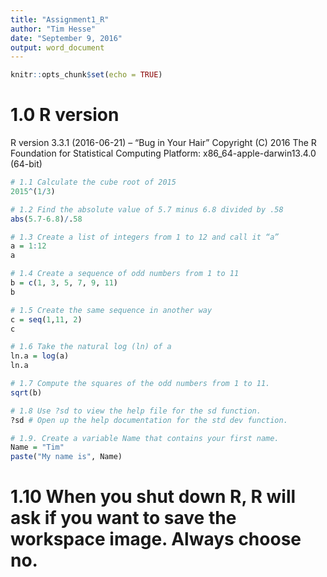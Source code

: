 ```yaml
---
title: "Assignment1_R"
author: "Tim Hesse"
date: "September 9, 2016"
output: word_document
---
```


```r
knitr::opts_chunk$set(echo = TRUE)
```

# 1.0 R version
R version 3.3.1 (2016-06-21) -- "Bug in Your Hair"
Copyright (C) 2016 The R Foundation for Statistical Computing
Platform: x86_64-apple-darwin13.4.0 (64-bit)

```r
# 1.1 Calculate the cube root of 2015
2015^(1/3)

# 1.2 Find the absolute value of 5.7 minus 6.8 divided by .58
abs(5.7-6.8)/.58

# 1.3 Create a list of integers from 1 to 12 and call it “a”
a = 1:12
a

# 1.4 Create a sequence of odd numbers from 1 to 11
b = c(1, 3, 5, 7, 9, 11)
b

# 1.5 Create the same sequence in another way
c = seq(1,11, 2)
c

# 1.6 Take the natural log (ln) of a
ln.a = log(a)
ln.a

# 1.7 Compute the squares of the odd numbers from 1 to 11.
sqrt(b)

# 1.8 Use ?sd to view the help file for the sd function. 
?sd # Open up the help documentation for the std dev function.

# 1.9. Create a variable Name that contains your first name.
Name = "Tim"
paste("My name is", Name)

```

# 1.10 When you shut down R, R will ask if you want to save the workspace image. Always choose no. 
